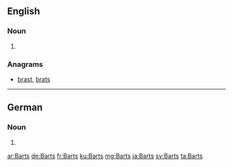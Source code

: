 ==English==

===Noun===
{{head|en|noun plural form}}

# {{plural of|Bart|lang=en}}

===Anagrams===
* [[brast#English|brast]], [[brats#English|brats]]

----

==German==

===Noun===
{{head|de|noun form}} {{g|m}}

# {{inflection of|Bart||gen|s|lang=de}}

[[ar:Barts]]
[[de:Barts]]
[[fr:Barts]]
[[ku:Barts]]
[[mg:Barts]]
[[ja:Barts]]
[[sv:Barts]]
[[ta:Barts]]